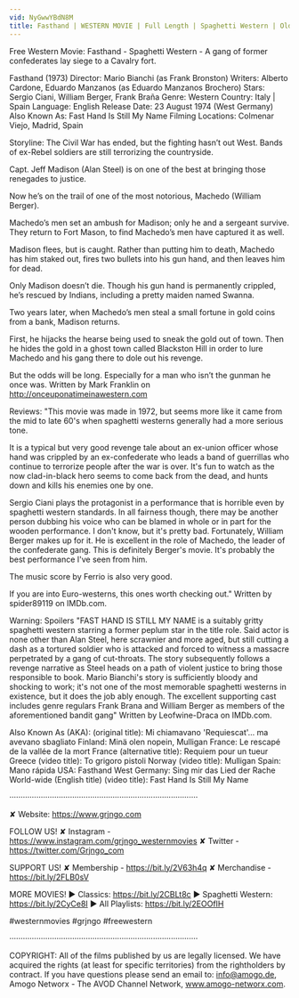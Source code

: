 ```yaml
---
vid: NyGwwYBdN8M
title: Fasthand | WESTERN MOVIE | Full Length | Spaghetti Western | Old Cowboy Movie | Wild West
---
```


Free Western Movie: Fasthand - Spaghetti Western - A gang of former confederates lay siege to a Cavalry fort. 

Fasthand (1973)
Director: Mario Bianchi (as Frank Bronston)
Writers: Alberto Cardone, Eduardo Manzanos (as Eduardo Manzanos Brochero) 
Stars: Sergio Ciani, William Berger, Frank Braña
Genre: Western 
Country: Italy | Spain
Language: English
Release Date: 23 August 1974 (West Germany) 
Also Known As: Fast Hand Is Still My Name 
Filming Locations: Colmenar Viejo, Madrid, Spain 

Storyline:
The Civil War has ended, but the fighting hasn’t out West. Bands of ex-Rebel soldiers are still terrorizing the countryside.

Capt. Jeff Madison (Alan Steel) is on one of the best at bringing those renegades to justice.

Now he’s on the trail of one of the most notorious, Machedo (William Berger).

Machedo’s men set an ambush for Madison; only he and a sergeant survive. They return to Fort Mason, to find Machedo’s men have captured it as well.

Madison flees, but is caught. Rather than putting him to death, Machedo has him staked out, fires two bullets into his gun hand, and then leaves him for dead.

Only Madison doesn’t die. Though his gun hand is permanently crippled, he’s rescued by Indians, including a pretty maiden named Swanna.

Two years later, when Machedo’s men steal a small fortune in gold coins from a bank, Madison returns.

First, he hijacks the hearse being used to sneak the gold out of town. Then he hides the gold in a ghost town called Blackston Hill in order to lure Machedo and his gang there to dole out his revenge.

But the odds will be long. Especially for a man who isn’t the gunman he once was. Written by Mark Franklin on http://onceuponatimeinawestern.com

Reviews:
"This movie was made in 1972, but seems more like it came from the mid to late 60's when spaghetti westerns generally had a more serious tone.

It is a typical but very good revenge tale about an ex-union officer whose hand was crippled by an ex-confederate who leads a band of guerrillas who continue to terrorize people after the war is over. It's fun to watch as the now clad-in-black hero seems to come back from the dead, and hunts down and kills his enemies one by one.

Sergio Ciani plays the protagonist in a performance that is horrible even by spaghetti western standards. In all fairness though, there may be another person dubbing his voice who can be blamed in whole or in part for the wooden performance. I don't know, but it's pretty bad. Fortunately, William Berger makes up for it. He is excellent in the role of Machedo, the leader of the confederate gang. This is definitely Berger's movie. It's probably the best performance I've seen from him.

The music score by Ferrio is also very good.

If you are into Euro-westerns, this ones worth checking out." Written by spider89119 on IMDb.com.

Warning: Spoilers
"FAST HAND IS STILL MY NAME is a suitably gritty spaghetti western starring a former peplum star in the title role. Said actor is none other than Alan Steel, here scrawnier and more aged, but still cutting a dash as a tortured soldier who is attacked and forced to witness a massacre perpetrated by a gang of cut-throats. The story subsequently follows a revenge narrative as Steel heads on a path of violent justice to bring those responsible to book. Mario Bianchi's story is sufficiently bloody and shocking to work; it's not one of the most memorable spaghetti westerns in existence, but it does the job ably enough. The excellent supporting cast includes genre regulars Frank Brana and William Berger as members of the aforementioned bandit gang" Written by Leofwine-Draca on IMDb.com.

Also Known As (AKA):
(original title): Mi chiamavano 'Requiescat'... ma avevano sbagliato
Finland: Minä olen nopein, Mulligan
France: Le rescapé de la vallée de la mort
France (alternative title): Requiem pour un tueur
Greece (video title): To grigoro pistoli
Norway (video title): Mulligan
Spain: Mano rápida
USA: Fasthand
West Germany: Sing mir das Lied der Rache
World-wide (English title) (video title): Fast Hand Is Still My Name

····················································································

✘ Website: https://www.grjngo.com

FOLLOW US!
✘ Instagram - https://www.instagram.com/grjngo_westernmovies
✘ Twitter - https://twitter.com/Grjngo_com

SUPPORT US!
✘ Membership - https://bit.ly/2V63h4q
✘ Merchandise - https://bit.ly/2FLB0sV

MORE MOVIES! 
► Classics: https://bit.ly/2CBLt8c 
► Spaghetti Western: https://bit.ly/2CyCe8I 
► All Playlists: https://bit.ly/2EOOfIH 

#westernmovies #grjngo #freewestern

····················································································

COPYRIGHT: All of the films published by us are legally licensed. We have acquired the rights (at least for specific territories) from the rightholders by contract. If you have questions please send an email to: info@amogo.de, Amogo Networx - The AVOD Channel Network, www.amogo-networx.com.